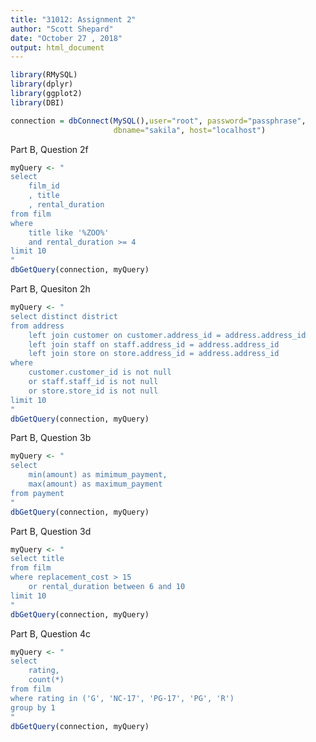 ```yaml
---
title: "31012: Assignment 2"
author: "Scott Shepard"
date: "October 27 , 2018"
output: html_document
---
```


```r
library(RMySQL)
library(dplyr)
library(ggplot2)
library(DBI)
```

```r
connection = dbConnect(MySQL(),user="root", password="passphrase", 
                       dbname="sakila", host="localhost")
```

Part B, Question 2f
```r
myQuery <- "
select
	film_id
    , title
    , rental_duration
from film
where 
	title like '%ZOO%'
    and rental_duration >= 4
limit 10
"
dbGetQuery(connection, myQuery)
```

Part B, Quesiton 2h
```r
myQuery <- "
select distinct district
from address
	left join customer on customer.address_id = address.address_id
    left join staff on staff.address_id = address.address_id
    left join store on store.address_id = address.address_id
where 
	customer.customer_id is not null
    or staff.staff_id is not null
    or store.store_id is not null
limit 10
"
dbGetQuery(connection, myQuery)
```

Part B, Question 3b
```r
myQuery <- "
select
	min(amount) as mimimum_payment,
    max(amount) as maximum_payment
from payment
"
dbGetQuery(connection, myQuery)
```

Part B, Question 3d
```r
myQuery <- "
select title
from film
where replacement_cost > 15
	or rental_duration between 6 and 10
limit 10
"
dbGetQuery(connection, myQuery)
```

Part B, Question 4c
```r
myQuery <- "
select
	rating,
    count(*)
from film
where rating in ('G', 'NC-17', 'PG-17', 'PG', 'R')
group by 1
"
dbGetQuery(connection, myQuery)
```
